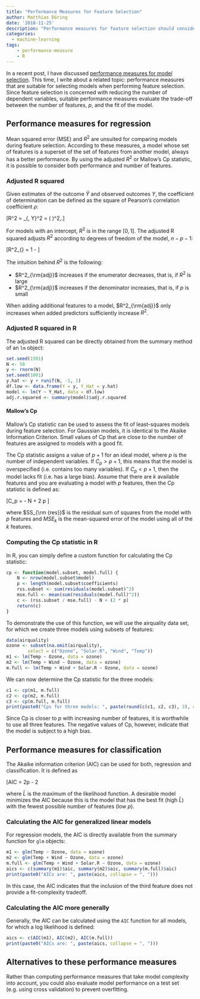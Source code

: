 ```yaml
---
title: "Performance Measures for Feature Selection"
author: Matthias Döring
date: '2018-11-25'
description: "Performance measures for feature selection should consider the complexity of the model in addition to the fit of the model. Popular feature selection criteria are the adjusted R squared, the Cp statistic, and the AIC."
categories:
  - machine-learning
tags:
    - performance-measure
    - R
---
```

In a recent post, I have discussed [performance measures for model selection](/post/machine-learning/performance-measures-model-selection/). This time, I write about a related topic: performance measures that are suitable for selecting models when performing feature selection. Since feature selection is concerned with reducing the number of dependent variables, suitable performance measures evaluate the trade-off between the number of features, $p$, and the fit of the model. 

## Performance measures for regression

Mean squared error (MSE) and $R^2$ are unsuited for comparing models during feature selection. According to these measures, a model whose set of features is a superset of the set of features from another model, always has a better performance. By using the adjusted $R^2$ or Mallow's Cp statistic, it is possible to consider both performance and number of features.

### Adjusted R squared

Given estimates of the outcome $\hat{Y}$ and observed outcomes $Y$, the coefficient of determination can be defined as the square of Pearson's correlation coefficient $\rho$:

\[R^2  = \rho_{\hat{Y}, Y}^2 = \left(\frac{\text{Cov}(\hat{Y}, Y)}{\sigma_{\hat{Y}} \sigma_Y} \right)^2\,.\]

For models with an intercept, $R^2$ is in the range $[0,1]$. The adjusted R squared adjusts $R^2$ according to degrees of freedom of the model, $n - p -1$:

\[R^2_{\rm{adj}} = 1 - \frac{(1 - R^2) (n-1)}{n - p -1} \]

The intuition behind $R^2$ is the following:

* $R^2_{\rm{adj}}$ increases if the enumerator decreases, that is, if $R^2$ is large 
* $R^2_{\rm{adj}}$ increases if the denominator increases, that is, if $p$ is small

When adding additional features to a model, $R^2_{\rm{adj}}$ only increases when added predictors sufficiently increase $R^2$.

### Adjusted R squared in R

The adjusted R squared can be directly obtained from the summary method of an ```lm``` object:

```r
set.seed(1501)
N <- 50
y <- rnorm(N)
set.seed(1001)
y.hat <- y + runif(N, -1, 1)
df.low <- data.frame(Y = y, Y_Hat = y.hat)
model <- lm(Y ~ Y_Hat, data = df.low)
adj.r.squared <- summary(model)$adj.r.squared
```

#### Mallow's Cp

Mallow's Cp statistic can be used to assess the fit of least-squares models during feature selection. For Gaussian models, it is identical to the Akaike Information Criterion. Small values of Cp that are close to the number of features are assigned to models with a good fit. 

The Cp statistic assigns a value of $p+1$ for an ideal model, where $p$ is the number of independent variables. If  $C_p > p+1$, this means that the model is overspecified (i.e. contains too many variables). If $C_p < p +1$, then the model lacks fit (i.e. has a large bias). Assume that there are $k$ available features and you are evaluating a model with $p$ features, then the Cp statistic is defined as:

\[C_p = \frac{SS_{\rm {res}}}{MSE_k} - N + 2 p \]

where $SS_{\rm {res}}$ is the residual sum of squares from the model with $p$ features and $MSE_k$ is the mean-squared error of the model using all of the $k$ features.

### Computing the Cp statistic in R

In R, you can simply define a custom function for calculating the Cp statistic:

```r
cp <- function(model.subset, model.full) {
    N <- nrow(model.subset$model)
    p <- length(model.subset$coefficients)
    rss.subset <- sum(residuals(model.subset)^2)
    mse.full <- mean(sum(residuals(model.full)^2))
    c <- (rss.subset / mse.full) - N + (2 * p)
    return(c)
}
```

To demonstrate the use of this function, we will use the airquality data set, for which we create three models using subsets of features:

```r
data(airquality)
ozone <- subset(na.omit(airquality), 
        select = c("Ozone", "Solar.R", "Wind", "Temp"))
m1 <- lm(Temp ~ Ozone, data = ozone)
m2 <- lm(Temp + Wind ~ Ozone, data = ozone)
m.full <- lm(Temp + Wind + Solar.R ~ Ozone, data = ozone)
```

We can now determine the Cp statistic for the three models:

```r
c1 <- cp(m1, m.full)
c2 <- cp(m2, m.full)
c3 <- cp(m.full, m.full)
print(paste0("Cps for three models: ", paste(round(c(c1, c2, c3), 3), collapse = ", ")))
```

Since Cp is closer to $p$ with increasing number of features, it is worthwhile to use all three features. The negative values of Cp, however, indicate that the model is subject to a high bias.

## Performance measures for classification

The Akaike information criterion (AIC) can be used for both, regression and classification. It is defined as

\[AIC = 2p - 2 \cdot \rm{ln}(\hat{L})\]

where $\hat{L}$ is the maximum of the likelihood function. A desirable model minimizes the AIC because this is the model that has the best fit (high $\hat{L}$) with the fewest possible number of features (low $p$). 

### Calculating the AIC for generalized linear models

For regression models, the AIC is directly available from the summary function for ```glm``` objects:

```r
m1 <- glm(Temp ~ Ozone, data = ozone)
m2 <- glm(Temp + Wind ~ Ozone, data = ozone)
m.full <- glm(Temp + Wind + Solar.R ~ Ozone, data = ozone)
aics <- c(summary(m1)$aic, summary(m2)$aic, summary(m.full)$aic)
print(paste0("AICs are: ", paste(aics, collapse = ", ")))
```

In this case, the AIC indicates that the inclusion of the third feature does not provide a fit-complexity tradeoff.

### Calculating the AIC more generally

Generally, the AIC can be calculated using the ```AIC``` function for all models, for which a log likelihood is defined:

```r
aics <- c(AIC(m1), AIC(m2), AIC(m.full))
print(paste0("AICs are: ", paste(aics, collapse = ", ")))
```

## Alternatives to these performance measures

Rather than computing performance measures that take model complexity into account, you could also evaluate model performance on a test set (e.g. using cross validation) to prevent overfitting.
